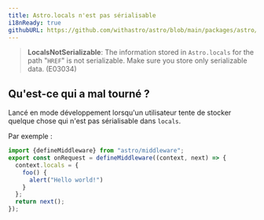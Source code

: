 ```yaml
---
title: Astro.locals n'est pas sérialisable
i18nReady: true
githubURL: https://github.com/withastro/astro/blob/main/packages/astro/src/core/errors/errors-data.ts
---
```


> **LocalsNotSerializable**: The information stored in `Astro.locals` for the path "`HREF`" is not serializable. Make sure you store only serializable data. (E03034)

## Qu'est-ce qui a mal tourné ?
Lancé en mode développement lorsqu'un utilisateur tente de stocker quelque chose qui n'est pas sérialisable dans `locals`.

Par exemple :
```ts
import {defineMiddleware} from "astro/middleware";
export const onRequest = defineMiddleware((context, next) => {
  context.locals = {
    foo() {
      alert("Hello world!")
    }
  };
  return next();
});
```



